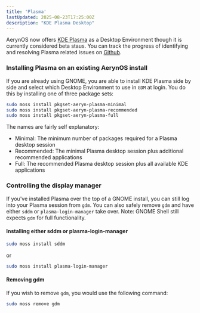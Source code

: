 ```yaml
---
title: 'Plasma'
lastUpdated: 2025-08-23T17:25:00Z
description: "KDE Plasma Desktop"
---
```



AerynOS now offers [KDE Plasma](https://kde.org/plasma-desktop/) as a Desktop Environment though it is currently considered beta staus. You can track the progress of identifying and resolving Plasma related issues on [Github](https://github.com/AerynOS/recipes/issues/952).

### Installing Plasma on an existing AerynOS install

If you are already using GNOME, you are able to install KDE Plasma side by side and select which Desktop Environment to use in `GDM` at login. You do this by installing one of three package sets:

```bash
sudo moss install pkgset-aeryn-plasma-minimal
sudo moss install pkgset-aeryn-plasma-recommended
sudo moss install pkgset-aeryn-plasma-full
```

The names are fairly self explanatory:
* Minimal: The minimum number of packages required for a Plasma desktop session
* Recommended: The minimal Plasma desktop session plus additional recommended applications
* Full: The recommended Plasma desktop session plus all available KDE applications


### Controlling the display manager

If you've installed Plasma over the top of a GNOME install, you can still log into your Plasma session from `gdm`. You can also safely remove `gdm` and have either `sddm` or `plasma-login-manager` take over. Note: GNOME Shell still expects `gdm` for full functionality.

#### Installing either sddm or plasma-login-manager

```bash
sudo moss install sddm
```

or

```bash
sudo moss install plasma-login-manager
```

#### Removing gdm
If you wish to remove `gdm`, you would use the following command:

```bash
sudo moss remove gdm
```

